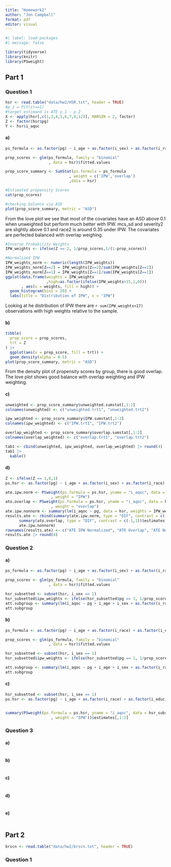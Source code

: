 ```yaml
---
title: "Homework2"
author: "Jon Campbell"
format: pdf
editor: visual
---
```


```r
#| label: load-packages
#| message: false

library(tidyverse)
library(knitr)
library(PSweight)
```

## Part 1

### Question 1

```r
hsr <- read.table("data/hw2/HSR.txt", header = TRUE)
#p_z = P(Y(z)==1)
#target estimand is ATE p_1 - p_2
X <- apply(hsr[,c(1,3,4,5,6,7,8,12)], MARGIN = 2, factor)
Z <- factor(hsr$pg)
Y <- hsr$i_aqoc
```

#### a)

```r
ps_formula <- as.factor(pg) ~ i_age + as.factor(i_sex) + as.factor(i_race) + as.factor(i_educ) + as.factor(i_insu) + as.factor(i_drug) + as.factor(i_seve) + com_t + pcs_sd + mcs_sd

prop_scores <- glm(ps_formula, family = "binomial"
                   , data = hsr)$fitted.values

prop_score_summary <- SumStat(ps.formula = ps_formula
                            , weight = c('IPW','overlap')
                            ,data = hsr)
```

```r
#Estimated propensity Scores
cat(prop_scores)
```

```r
#checking balance via ASD
plot(prop_score_summary, metric = "ASD")
```

From the love plot we see that most of the covariates have an ASD above 0.1 when unweighted but perform much better with IPW. mcs_sd and severity2 are slightly above 0.1 and race2 is around 0.35 under IPW. The covariates are perfected balanced with overlap weighing.

```r
#Inverse Probability Weights 
IPW_weights <- ifelse(Z == 2, 1/prop_scores,1/(1-prop_scores))

#Normalized IPW 
IPW_weights_norm <- numeric(length(IPW_weights))
IPW_weights_norm[Z==2] = IPW_weights[Z==2]/sum(IPW_weights[Z==2])
IPW_weights_norm[Z==1] = IPW_weights[Z==1]/sum(IPW_weights[Z==1])
ggplot(data.frame(weights = IPW_weights
                  ,high=as.factor(ifelse(IPW_weights>15,1,0)))
       , aes(x = weights, fill = high)) +
  geom_histogram(bins = 20) +
  labs(title = "Distribution of IPW", x = "IPW")
```

Looking at he distribution of IPW there are `r sum(IPW_weights>17)` observations with high weights relative to the sample.

#### b)

```r
tibble(
  prop_score = prop_scores,
  trt = Z
) |>
  ggplot(aes(x = prop_score, fill = trt)) +
  geom_density(alpha = 0.5)
plot(prop_score_summary, metric = "ASD")
```

From the density plot of propensity scores by group, there is good overlap. The love plot shows good balance with overlap weighting and IPW weighting.

#### c)

```r
unweighted <- prop_score_summary$unweighted.sumstat[,1:2]
colnames(unweighted) <- c("unweighted.trt1", "unweighted.trt2")

ipw_weighted <- prop_score_summary$IPW.sumstat[,1:2]
colnames(ipw_weighted) <- c("IPW.trt1", "IPW.trt2")

overlap_weighted <- prop_score_summary$overlap.sumstat[,1:2]
colnames(overlap_weighted) <- c("overlap.trt1", "overlap.trt2")

tab1 <- cbind(unweighted, ipw_weighted, overlap_weighted) |> round(4)
tab1 |>
  kable()
```

#### d)

```r
Z <- ifelse(Z == 1,0,1)
ps.hsr <- as.factor(pg) ~ i_age + as.factor(i_sex) + as.factor(i_race) + as.factor(i_educ) + as.factor(i_insu) + as.factor(i_drug) + as.factor(i_seve) + com_t + pcs_sd + mcs_sd

ate.ipw.norm <- PSweight(ps.formula = ps.hsr, yname = "i_aqoc", data = hsr
                    , weight = "IPW")
ato.overlap <- PSweight(ps.formula = ps.hsr, yname = "i_aqoc", data = hsr
                    , weight = "overlap")
ate.ipw.nonnorm <- summary(lm(i_aqoc ~ pg, data = hsr, weights = IPW_weights))$coefficients[2,1:2]
results.ate <- rbind(summary(ate.ipw.norm, type = "DIF", contrast = c(-1,1))$estimates[,1:2],
      summary(ato.overlap, type = "DIF", contrast = c(-1,1))$estimates[,1:2],
      ate.ipw.nonnorm)
rownames(results.ate) <- c("ATE IPW Normalized", "ATO Overlap", "ATE NonNormalized")
results.ate |> round(4)

```



### Question 2

#### a)

```r
ps_formula <- as.factor(pg) ~ i_age + as.factor(i_sex) + as.factor(i_race) + as.factor(i_educ) + as.factor(i_insu) + as.factor(i_drug) + as.factor(i_seve) + com_t + pcs_sd + mcs_sd

prop_scores <- glm(ps_formula, family = "binomial"
                   , data = hsr)$fitted.values

hsr_subsetted <- subset(hsr, i_sex == 1)
hsr_subsetted$ipw_weights <- ifelse(hsr_subsetted$pg == 1, 1/prop_scores,1/(1-prop_scores))
att.subgroup <- summary(lm(i_aqoc ~ pg + i_age + i_sex + as.factor(i_race) + as.factor(i_educ) + as.factor(i_insu) + as.factor(i_drug) + as.factor(i_seve) + com_t + pcs_sd + mcs_sd, weights = ipw_weights, data = hsr_subsetted))$coefficients[2,1:2]
att.subgroup
```

#### b)

```r
ps_formula <- as.factor(pg) ~ i_age + as.factor(i_race) + as.factor(i_educ) + as.factor(i_insu) + as.factor(i_drug) + as.factor(i_seve) + com_t + pcs_sd + mcs_sd

prop_scores <- glm(ps_formula, family = "binomial"
                   , data = hsr)$fitted.values

hsr_subsetted <- subset(hsr, i_sex == 1)
hsr_subsetted$ipw_weights <- ifelse(hsr_subsetted$pg == 1, 1/prop_scores,1/(1-prop_scores))

att.subgroup <- summary(lm(i_aqoc ~ pg + i_age + i_sex + as.factor(i_race) + as.factor(i_educ) + as.factor(i_insu) + as.factor(i_drug) + as.factor(i_seve) + com_t + pcs_sd + mcs_sd, weights = ipw_weights, data = hsr_subsetted))$coefficients[2,1:2]
att.subgroup
```


#### c)

```r
hsr_subsetted <- subset(hsr, i_sex == 1)
ps.hsr <- as.factor(pg) ~ i_age + as.factor(i_race) + as.factor(i_educ) + as.factor(i_insu) + as.factor(i_drug) + as.factor(i_seve) + com_t + pcs_sd + mcs_sd


summary(PSweight(ps.formula = ps.hsr, yname = "i_aqoc", data = hsr_subsetted
                    , weight = "IPW"))$estimates[,1:2]
```



### Question 3

#### a)

```r

```

#### b)

```r

```

#### c)

```r

```

#### d)

```r

```

#### e)

```r

```

## Part 2

```r
brscn <- read.table("data/hw2/brscn.txt", header = TRUE)
```

### Question 1

```r

```


